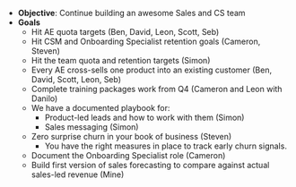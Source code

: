 - **Objective**: Continue building an awesome Sales and CS team
- **Goals**
  - Hit AE quota targets (Ben, David, Leon, Scott, Seb)
  - Hit CSM and Onboarding Specialist retention goals (Cameron, Steven)
  - Hit the team quota and retention targets (Simon)
  - Every AE cross-sells one product into an existing customer (Ben, David, Scott, Leon, Seb)
  - Complete training packages work from Q4 (Cameron and Leon with Danilo)
  - We have a documented playbook for:
    - Product-led leads and how to work with them (Simon)
    - Sales messaging (Simon)
  - Zero surprise churn in your book of business (Steven)
    - You have the right measures in place to track early churn signals.
  - Document the Onboarding Specialist role (Cameron)
  - Build first version of sales forecasting to compare against actual sales-led revenue (Mine)
